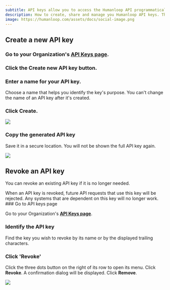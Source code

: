 ```yaml
---
subtitle: API keys allow you to access the Humanloop API programmatically in your app.
description: How to create, share and manage you Humanloop API keys. The API keys allow you to access the Humanloop API programmatically in your app.
image: https://humanloop.com/assets/docs/social-image.png
---
```


## Create a new API key

<Steps>

### Go to your Organization's **[API Keys page](https://app.humanloop.com/account/api-keys)**.

### Click the **Create new API key** button.

### Enter a name for your API key.

Choose a name that helps you identify the key's purpose. You can't change the name of an API key after it's created.

### Click **Create**.

<img src="../../assets/images/7303feb-image.png" />

### Copy the generated API key

Save it in a secure location. You will not be shown the full API key again.

<img src="../../assets/images/912cb23-image.png" />

</Steps>

## Revoke an API key

You can revoke an existing API key if it is no longer needed.

<Warning title="This may break production systems">
  When an API key is revoked, future API requests that use this key will be
  rejected. Any systems that are dependent on this key will no longer work.
</Warning>

<Steps>
  ### Go to API keys page

Go to your Organization's **[API Keys
page](https://app.humanloop.com/account/api-keys)**.

### Identify the API key

Find the key you wish to revoke by its name or by the displayed trailing characters.

### Click 'Revoke'

Click the three dots button on the right of its row to open its menu.
Click **Revoke**.
A confirmation dialog will be displayed. Click **Remove**.

<img src="../../assets/images/f6c6a32-image.png" />
</Steps>
